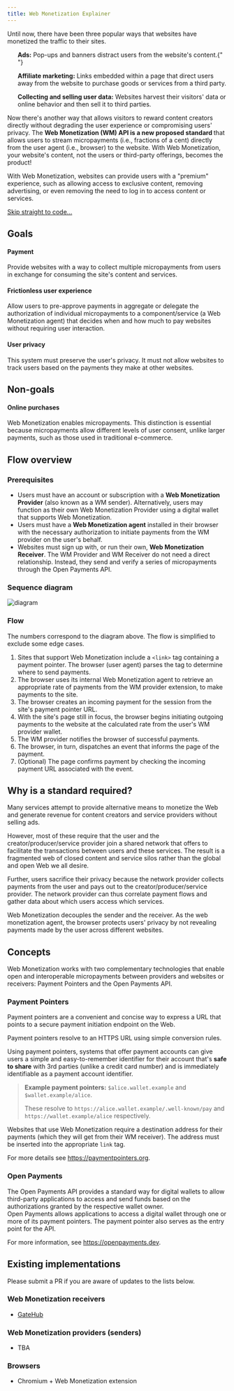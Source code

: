 ```yaml
---
title: Web Monetization Explainer
---
```



Until now, there have been three popular ways that websites have monetized the traffic to their sites.

<ul>
  <b>Ads:</b> Pop-ups and banners distract users from the website's
  content.{" "}
</ul>

<ul>
  <b>Affiliate marketing:</b> Links embedded within a page that direct users
  away from the website to purchase goods or services from a third party.
</ul>

<ul>
  <b>Collecting and selling user data:</b> Websites harvest their visitors' data
  or online behavior and then sell it to third parties.
</ul>

Now there's another way that allows visitors to reward content creators directly without degrading the user experience or compromising users' privacy. The <b>Web Monetization (WM) API is a new proposed standard </b> that allows users to stream micropayments (i.e., fractions of a cent) directly from the user agent (i.e., browser) to the website. With Web Monetization, your website's content, not the users or third-party offerings, becomes the product!

With Web Monetization, websites can provide users with a "premium" experience, such as allowing access to exclusive content, removing advertising, or even removing the need to log in to access content or services.

<Hidden>[Skip straight to code...](#handle-payments)</Hidden>

## Goals

#### Payment

Provide websites with a way to collect multiple micropayments from users in exchange for consuming the site's content and services.

#### Frictionless user experience

Allow users to pre-approve payments in aggregate or delegate the authorization of individual micropayments to a component/service (a Web Monetization agent) that decides when and how much to pay websites without requiring user interaction.

#### User privacy

This system must preserve the user's privacy. It must not allow websites to track users based on the payments they make at other websites.

## Non-goals

#### Online purchases

Web Monetization enables micropayments. This distinction is essential because micropayments allow different levels of user consent, unlike larger payments, such as those used in traditional e-commerce.

## Flow overview

### Prerequisites

- Users must have an account or subscription with a **Web Monetization Provider** (also known as a WM sender). Alternatively, users may function as their own Web Monetization Provider using a digital wallet that supports Web Monetization.
- Users must have a **Web Monetization agent** installed in their browser with
  the necessary authorization to initiate payments from the WM provider on the
  user's behalf.
- Websites must sign up with, or run their own, **Web Monetization Receiver**.
  The WM Provider and WM Receiver do not need a direct relationship. Instead, they send and verify a series of micropayments through the Open Payments API.

### Sequence diagram

![diagram](/img/explainer-flow.svg)

### Flow

The numbers correspond to the diagram above. The flow is simplified to exclude some edge cases.

1.  Sites that support Web Monetization include a `<link>` tag containing a payment pointer. The browser (user agent) parses the tag to determine where to send payments.
2.  The browser uses its internal Web Monetization agent to retrieve an appropriate rate of payments from the WM provider extension, to make payments to the site.
3.  The browser creates an incoming payment for the session from the site's payment pointer URL.
4.  With the site's page still in focus, the browser begins initiating outgoing payments to the website at the calculated rate from the user's WM provider wallet.
5.  The WM provider notifies the browser of successful payments.
6.  The browser, in turn, dispatches an event that informs the page of the payment.
7.  (Optional) The page confirms payment by checking the incoming payment URL associated with the event.

## Why is a standard required?

Many services attempt to provide alternative means to monetize the Web and generate revenue for content creators and service providers without selling ads.

However, most of these require that the user and the creator/producer/service provider join a shared network that offers to facilitate the transactions between users and these services. The result is a fragmented web of closed content and service silos rather than the global and open Web we all desire.

Further, users sacrifice their privacy because the network provider collects payments from the user and pays out to the creator/producer/service provider. The network provider can thus correlate payment flows and gather data about which users access which services.

Web Monetization decouples the sender and the receiver. As the web monetization agent, the browser protects users' privacy by not revealing payments made by the user across different websites.

## Concepts

Web Monetization works with two complementary technologies that enable open and interoperable micropayments between providers and websites or receivers: Payment Pointers and the Open Payments API.

### Payment Pointers

Payment pointers are a convenient and concise way to express a URL that points
to a secure payment initiation endpoint on the Web.

Payment pointers resolve to an HTTPS URL using simple conversion rules.

Using payment pointers, systems that offer payment accounts can give users a
simple and easy-to-remember identifier for their account that's **safe to
share** with 3rd parties (unlike a credit card number) and is immediately
identifiable as a payment account identifier.

> **Example payment pointers:** `$alice.wallet.example` and `$wallet.example/alice`.
>
> These resolve to `https://alice.wallet.example/.well-known/pay` and `https://wallet.example/alice` respectively.

Websites that use Web Monetization require a destination address for their
payments (which they will get from their WM receiver). The address must be inserted
into the appropriate `link` tag.

For more details see https://paymentpointers.org.

### Open Payments

The Open Payments API provides a standard way for digital wallets to allow third-party applications to access and send funds based on the authorizations granted by the respective wallet owner.  
Open Payments allows applications to access a digital wallet through one or more of its payment pointers. The payment pointer also serves as the entry point for the API.

For more information, see https://openpayments.dev.

## Existing implementations

Please submit a PR if you are aware of updates to the lists below.

### Web Monetization receivers

- [GateHub](https://gatehub.net/)

### Web Monetization providers (senders)

- TBA

### Browsers

- Chromium + Web Monetization extension
